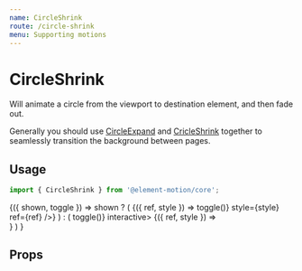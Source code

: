 ```yaml
---
name: CircleShrink
route: /circle-shrink
menu: Supporting motions
---
```



# CircleShrink

Will animate a circle from the viewport to destination element,
and then fade out.

Generally you should use [CircleExpand](/circle-expand) and [CricleShrink](/circle-shrink) together to seamlessly transition the background between pages.

## Usage

```js
import { CircleShrink } from '@element-motion/core';
```

<Playground>
  <Common.Toggler>
    {({ shown, toggle }) =>
      shown ? (
        <Styled.Container>
          <Motion name="circle-shrink" key="1">
            {({ ref, style }) => <Styled.Button onClick={() => toggle()} style={style} ref={ref} />}
          </Motion>
        </Styled.Container>
      ) : (
        <Styled.Container onClick={() => toggle()} interactive>
          <Motion name="circle-shrink" key="2">
            <CircleShrink background="#ff5e6d">
              {({ ref, style }) => <div style={style} ref={ref} />}
            </CircleShrink>
          </Motion>
        </Styled.Container>
      )
    }
  </Common.Toggler>
</Playground>

## Props

<Props of={CircleShrink} />
